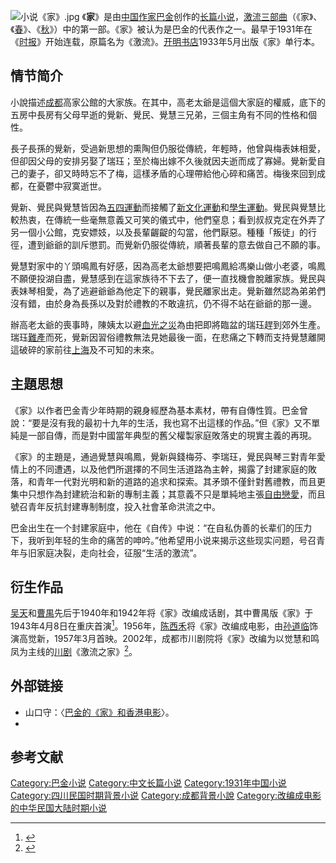 [[File:小说《家》.jpg|thumb]]
《'''家'''》是由[[中国|中国]][[作家|作家]][[巴金|巴金]]创作的[[长篇小说|长篇小说]]，[[家春秋|激流三部曲]]（《家》、《[[春_(小說)|春]]》、《[[秋_(小說)|秋]]》）中的第一部。《家》被认为是巴金的代表作之一。最早于1931年在《[[时报_(上海)|时报]]》开始连载，原篇名为《激流》。[[开明书店|开明书店]]1933年5月出版《家》单行本。

==情节简介==

小說描述[[成都|成都]]高家公館的大家族。在其中，高老太爺是這個大家庭的權威，底下的五房中長房有父母早逝的覺新、覺民、覺慧三兄弟，三個主角有不同的性格和個性。

長子長孫的覺新，受過新思想的熏陶但仍服從傳統，年輕時，他曾與梅表妹相愛，但卻因父母的安排另娶了瑞珏；至於梅出嫁不久後就因夫逝而成了寡婦。覺新愛自己的妻子，卻又時時忘不了梅，這樣矛盾的心理帶給他心碎和痛苦。梅後來回到成都，在憂鬱中寂寞逝世。

覺新、覺民與覺慧皆因為[[五四運動|五四運動]]而接觸了[[新文化運動|新文化運動]]和[[學生運動|學生運動]]。覺民與覺慧比較热衷，在傳統一些毫無意義又可笑的儀式中，他們窒息；看到叔叔克定在外弄了另一個小公館，克安嫖妓，以及長輩齷齪的勾當，他們厭惡。種種「叛徒」的行徑，遭到爺爺的訓斥懲罰。而覺新仍服從傳統，順著長輩的意去做自己不願的事。

覺慧對家中的丫頭鳴鳳有好感，因為高老太爺想要把鳴鳳給馮樂山做小老婆，鳴鳳不願便投湖自盡，覺慧感到在這家族待不下去了，便一直找機會脫離家族。覺民與表妹琴相愛，為了逃避爺爺為他定下的親事，覺民離家出走。覺新雖然認為弟弟們沒有錯，由於身為長孫以及對於禮教的不敢違抗，仍不得不站在爺爺的那一邊。

辦高老太爺的喪事時，陳姨太以避[[血光之災|血光之災]]為由把即將臨盆的瑞珏趕到郊外生產。瑞珏[[難產|難產]]而死，覺新因習俗禮教無法見她最後一面，在悲痛之下轉而支持覺慧離開這破碎的家前往[[上海|上海]]及不可知的未來。

==主題思想== 
《家》以作者巴金青少年時期的親身經歷為基本素材，帶有自傳性質。巴金曾說：“要是沒有我的最初十九年的生活，我也寫不出這樣的作品。”但《家》又不單純是一部自傳，而是對中國當年典型的舊父權製家庭敗落史的現實主義的再現。 

《家》的主題是，通過覺慧與鳴鳳，覺新與錢梅芬、李瑞玨，覺民與琴三對青年愛情上的不同遭遇，以及他們所選擇的不同生活道路為主幹，揭露了封建家庭的敗落，和青年一代對光明和新的道路的追求和探索。其矛頭不僅針對舊禮教，而且更集中只想作為封建統治和新的專制主義；其意義不只是單純地主張[[自由戀愛|自由戀愛]]，而且號召青年反抗封建專制制度，投入社會革命洪流之中。

巴金出生在一个封建家庭中，他在《自传》中说：“在自私伪善的长辈们的压力下，我听到年轻的生命的痛苦的呻吟。”他希望用小说来揭示这些现实问题，号召青年与旧家庭决裂，走向社会，征服“生活的激流”。

== 衍生作品 ==
[[吴天|吴天]]和[[曹禺|曹禺]]先后于1940年和1942年将《家》改编成话剧，其中曹禺版《家》于1943年4月8日在重庆首演<ref>{{cite web|url=https://www.takefoto.cn/viewnews-2298436.html|title=长篇小说《家》问世89周年，巴金为何没有续写以觉慧为中心的《群》？|publisher=北晚新视觉|date=2020-09-18|accessdate=2020-10-16|archive-date=2021-05-11|archive-url=https://web.archive.org/web/20210511100447/https://www.takefoto.cn/viewnews-2298436.html}}</ref>。1956年，[[陈西禾|陈西禾]]将《家》改编成电影，由[[孙道临|孙道临]]饰演高觉新，1957年3月首映。2002年，成都市川剧院将《家》改编为以觉慧和鸣凤为主线的[[川剧|川剧]]《激流之家》<ref>{{cite news|url=https://news.sina.com.cn/s/2003-10-23/1815977711s.shtml|title=川剧《激流之家》拉开“巴金文学周”序幕|publisher=新华网|date=2003-10-23|accessdate=2020-10-16|archive-date=2020-10-20|archive-url=https://web.archive.org/web/20201020130143/https://news.sina.com.cn/s/2003-10-23/1815977711s.shtml|dead-url=no}}</ref>。

== 外部链接 ==
*山口守：〈[http://www.nssd.org/articles/article_read.aspx?id=33545443 巴金的《家》和香港电影]{{Wayback|url=http://www.nssd.org/articles/article_read.aspx?id=33545443 |date=20180301225832 }}〉。
*{{Douban|1082522}}

== 参考文献 ==
{{reflist}}
[[Category:巴金小说|Category:巴金小说]]
[[Category:中文长篇小说|Category:中文长篇小说]]
[[Category:1931年中国小说|Category:1931年中国小说]]
[[Category:四川民国时期背景小说|Category:四川民国时期背景小说]]
[[Category:成都背景小說|Category:成都背景小說]]
[[Category:改编成电影的中华民国大陆时期小说|Category:改编成电影的中华民国大陆时期小说]]